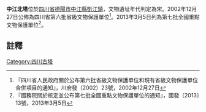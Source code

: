 {{msg:四川省文物保護單位
|名稱 = 中江北塔
|編號 = 23
|圖片 = 
|級別 = S6
|分類 = 
|時代 = [[宋代|宋代]]
|地点 = [[四川省|四川省]][[德陽市|德陽市]][[中江縣|中江縣]][[凱江鎮|凱江鎮]]
|坐標 =
|登錄 = 2002年12月27日
}}
{{msg:四川省文物保護單位
|名稱 = 中江北塔
|編號 = 1303
|圖片 = 
|級別 = 107
|分類 = 
|時代 = 宋
|地点 = [[四川省|四川省]][[德陽市|德陽市]][[中江縣|中江縣]]
|坐標 =
|登錄 = 2013年3月5日
}}
'''中江北塔'''位於[[四川省|四川省]][[德陽市|德陽市]][[中江縣|中江縣]][[凱江鎮|凱江鎮]]，文物遺址年代判定為宋。2002年12月27日公佈為四川省第六批省級文物保護單位<ref>『四川省人民政府關於公布第六批省級文物保護單位和現有省級文物保護單位合併項目的通知』，川府發（2002）23號，2002年12月27日</ref>。2013年3月5日列為第七批全國重點文物保護單位<ref>『國務院關於核定並公布第七批全國重點文物保護單位的通知』，國發〔2013〕13號，2013年3月5日</ref>。
==註釋==
{{reflist}}
{{文物保護單位小作品}}
{{四川全國重點文物保護單位}}

[[Category:四川古塔|Category:四川古塔]]